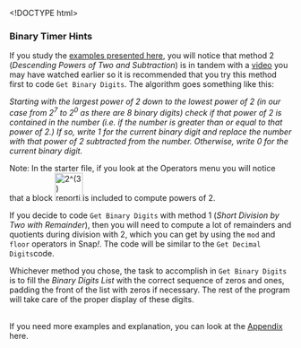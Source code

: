 \<!DOCTYPE html\>

<html lang="en">

<head>

<meta http-equiv="content-type" content="text/html; charset=utf-8" />

```{=html}
<script type="text/javascript" src="/llab/loader.js"></script>
```
<title>Unit 4 Optional Projects, Page 1 Hint</title>

</head>

<body>

<h3>Binary Timer Hints</h3>

<p>If you study the <a href="http://www.wikihow.com/Convert-from-Decimal-to-Binary" target="_blank" title="Wikihow: How to Convert from Decimal to Binary">examples presented here</a>, you will notice that method 2 (<em>Descending Powers of Two and Subtraction</em>) is in tandem with a <a href="http://scratch.mit.edu/discuss/youtube/cDZzsHvi44Q" target="_blank" title="Abstraction: Base Conversion">video</a> you may have watched earlier so it is recommended that you try this method first to code `Get Binary Digits`. The algorithm goes something like this:</p>

<p class="ms-4">

<em>Starting with the largest power of 2 down to the lowest power of 2 (in our case from 2<sup>7</sup> to 2<sup>0</sup> as there are 8 binary digits) check if that power of 2 is contained in the number (i.e. if the number is greater than or equal to that power of 2.) If so, write 1 for the current binary digit and replace the number with that power of 2 subtracted from the number. Otherwise, write 0 for the current binary digit.</em>

</p>

```{=html}
<!--<p>
Implementing `Get Binary Digits` with this method we get:<br />
<img class="ms-4" src="/img/6-computers/BinaryClock_img/getBinaryDigitsCode2Cut.png" height="400"  alt="Get Binary Digits(number#){warp{for k=(7)to(0){if(number>2^k or ....){add(1)to(Binary Digits ....);set(number) to (number-.....)}else{add(0)to(Binary Digits.....)}}}}" title="Get Binary Digits(number#){warp{for k=(7)to(0){if(number>2^k or ....){add(1)to(Binary Digits ....);set(number) to (number-.....)}else{add(0)to(Binary Digits.....)}}}}"/>
</p>-->
```
Note: In the starter file, if you look at the Operators menu you will notice that a block <img src="/img/6-computers/BinaryClock_img/2^3.png" title="2^(3) reporting 8" alt="2^(3) reporting 8" height="50"/>is included to compute powers of 2.

<p>If you decide to code `Get Binary Digits` with method 1 (<em>Short Division by Two with Remainder</em>), then you will need to compute a lot of remainders and quotients during division with 2, which you can get by using the `mod` and `floor` operators in Snap<em>!</em>. The code will be similar to the `Get Decimal Digits `code.</p>

<!--<img class="ms-4" src="/img/6-computers/BinaryClock_img/getBinaryDigitsCodeCut.png" height="375"  alt="Get Binary Digits(number#){warp{repeat until(number<...){insert((number) mod (2) at (1) of...; set(number)to(floor of (number/......)};repeat until(length of (Binary Digits List)...){insert(0)at(1) of (Binary.....)}}}" title="Get Binary Digits(number#){warp{repeat until(number<...){insert((number) mod (2) at (1) of...; set(number)to(floor of (number/......)};repeat until(length of (Binary Digits List)...){insert(0)at(1) of (Binary.....)}}}"/><br>-->

Whichever method you chose, the task to accomplish in `Get Binary Digits` is to fill the <var>Binary Digits List</var> with the correct sequence of zeros and ones, padding the front of the list with zeros if necessary. The rest of the program will take care of the proper display of these digits.<br /><br />

If you need more examples and explanation, you can look at the <a href="/6-computers/optional-projects/1c-binarycounter-appendix.html" target="_blank" title="Appendix">Appendix</a> here.
